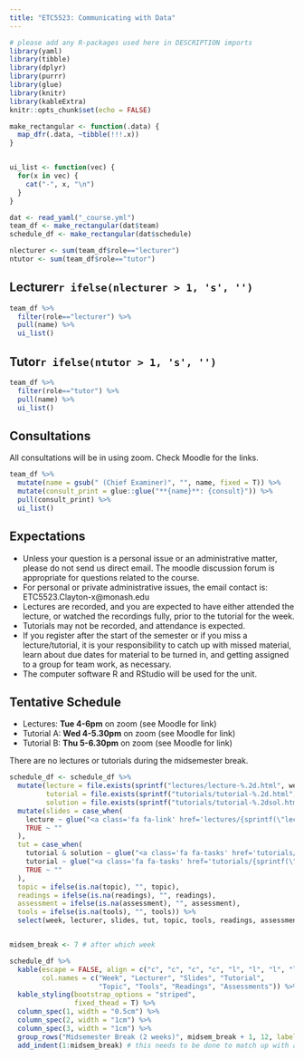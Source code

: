 ```yaml
---
title: "ETC5523: Communicating with Data"
---
```


```r
# please add any R-packages used here in DESCRIPTION imports
library(yaml)
library(tibble)
library(dplyr)
library(purrr)
library(glue)
library(knitr)
library(kableExtra)
knitr::opts_chunk$set(echo = FALSE)
```

```r
make_rectangular <- function(.data) {
  map_dfr(.data, ~tibble(!!!.x))
}


ui_list <- function(vec) {
  for(x in vec) {
    cat("-", x, "\n")
  }
}

```


```r

dat <- read_yaml("_course.yml")
team_df <- make_rectangular(dat$team)
schedule_df <- make_rectangular(dat$schedule)

nlecturer <- sum(team_df$role=="lecturer")
ntutor <- sum(team_df$role=="tutor")
```


## Lecturer`r ifelse(nlecturer > 1, 's', '')`

```r
team_df %>% 
  filter(role=="lecturer") %>% 
  pull(name) %>% 
  ui_list()
```

## Tutor`r ifelse(ntutor > 1, 's', '')`

```r
team_df %>% 
  filter(role=="tutor") %>% 
  pull(name) %>% 
  ui_list()
```

## Consultations

All consultations will be in using zoom. Check Moodle for the links.

```r
team_df %>% 
  mutate(name = gsub(" (Chief Examiner)", "", name, fixed = T)) %>% 
  mutate(consult_print = glue::glue("**{name}**: {consult}")) %>% 
  pull(consult_print) %>% 
  ui_list()
```

## Expectations

* Unless your question is a personal issue or an administrative matter, please do not send us direct email. The moodle discussion forum is appropriate for questions related to the course.
* For personal or private administrative issues, the email contact is: ETC5523.Clayton-x@monash.edu
* Lectures are recorded, and you are expected to have either attended the lecture, or watched the recordings fully, prior to the tutorial for the week.
* Tutorials may not be recorded, and attendance is expected.
* If you register after the start of the semester or if you miss a lecture/tutorial, it is your responsibility to catch up with missed material, learn about due dates for material to be turned in, and getting assigned to a group for team work, as necessary.
* The computer software R and RStudio will be used for the unit.

## Tentative Schedule

* Lectures: **Tue 4-6pm** on zoom (see Moodle for link)
* Tutorial A: **Wed 4-5.30pm** on zoom (see Moodle for link)
* Tutorial B: **Thu 5-6.30pm** on zoom (see Moodle for link)

There are no lectures or tutorials during the midsemester break.

```r
schedule_df <- schedule_df %>% 
  mutate(lecture = file.exists(sprintf("lectures/lecture-%.2d.html", week)),
         tutorial = file.exists(sprintf("tutorials/tutorial-%.2d.html", week)),
         solution = file.exists(sprintf("tutorials/tutorial-%.2dsol.html", week))) %>%  
  mutate(slides = case_when(
    lecture ~ glue("<a class='fa fa-link' href='lectures/{sprintf(\"lecture-%.2d.html\", week)}' target='_blank'></a> <a class='fab fa-r-project' href='lectures/{sprintf(\"lecture-%.2d.Rmd\", week)}' target='_blank'></a> <a class='fa fa-file-pdf' href='lectures/{sprintf(\"lecture-%.2d.pdf\", week)}' target='_blank'></a>"),
    TRUE ~ ""
  ),
  tut = case_when(
    tutorial & solution ~ glue("<a class='fa fa-tasks' href='tutorials/{sprintf(\"tutorial-%.2d\", week)}.html' target='_blank'></a> <a class='fa fa-wrench' href='tutorials/{sprintf(\"tutorial-%.2d\", week)}.Rmd' target='_blank'></a> <a class='fa fa-lightbulb' href='tutorials/{sprintf(\"tutorial-%.2d\", week)}sol.html' target='_blank'></a> <a class='fa fa-laptop' href='tutorials/{sprintf(\"tutorial-%.2d\", week)}sol.Rmd' target='_blank'></a>"),
    tutorial ~ glue("<a class='fa fa-tasks' href='tutorials/{sprintf(\"tutorial-%.2d\", week)}.html' target='_blank'></a> <a class='fa fa-wrench' href='tutorials/{sprintf(\"tutorial-%.2d\", week)}.Rmd'  target='_blank'></a>"),
    TRUE ~ ""
  ),
  topic = ifelse(is.na(topic), "", topic),
  readings = ifelse(is.na(readings), "", readings),
  assessment = ifelse(is.na(assessment), "", assessment),
  tools = ifelse(is.na(tools), "", tools)) %>% 
  select(week, lecturer, slides, tut, topic, tools, readings, assessment)


midsem_break <- 7 # after which week

schedule_df %>% 
  kable(escape = FALSE, align = c("c", "c", "c", "c", "l", "l", "l", "l"),
        col.names = c("Week", "Lecturer", "Slides", "Tutorial", 
                      "Topic", "Tools", "Readings", "Assessments")) %>% 
  kable_styling(bootstrap_options = "striped",
                fixed_thead = T) %>% 
  column_spec(1, width = "0.5cm") %>% 
  column_spec(2, width = "1cm") %>% 
  column_spec(3, width = "1cm") %>% 
  group_rows("Midsemester Break (2 weeks)", midsem_break + 1, 12, label_row_css = "background-color: #d9e1e8;") %>% 
  add_indent(1:midsem_break) # this needs to be done to match up with above
```
